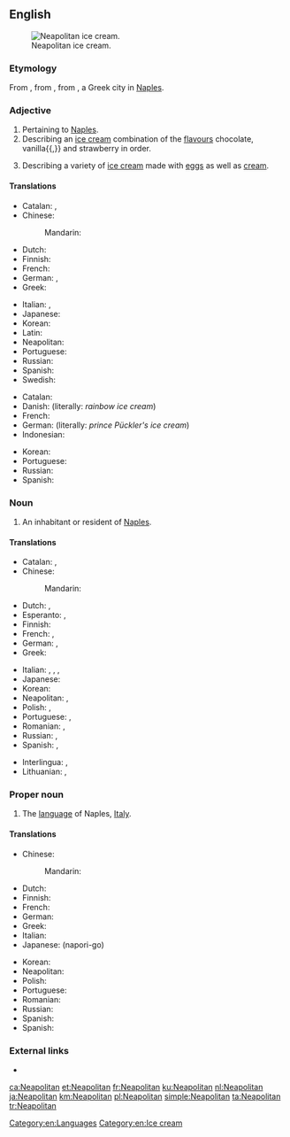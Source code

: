 ==English==
[[Image:Neapolitan ice cream UK.JPG|thumb|right|Neapolitan ice cream.]]

===Etymology===
From {{etyl|la|en}} {{m|la|neāpolītānus}}, from {{m|la|Neāpolis}}, from {{etyl|grc|en}} {{term|Νεάπολις||new city|lang=grc}}, a Greek city in [[Naples]].

===Adjective===
{{en-adj|-}}

# Pertaining to [[Naples]].
# Describing an [[ice cream]] combination of the [[flavours]] chocolate, vanilla{{,}} and strawberry in order.
# {{cx|dated|lang=en}} Describing a variety of [[ice cream]] made with [[egg]]s as well as [[cream]]. <!--Webster 1913-->

====Translations====
{{trans-top|pertaining to Naples}}
* Catalan: {{t|ca|napolità}}, {{t|ca|napolitana}}
* Chinese:
*: Mandarin: {{t|cmn|那不勒斯的|tr=Nàbùlèsī de|sc=Hani}}
* Dutch: {{t+|nl|Napolitaans}}
* Finnish: {{t+|fi|napolilainen}}
* French: {{t+|fr|napolitain}}
* German: {{t+|de|Neapolitaner}}, {{t+|de|neapolitanisch}}
* Greek: {{t+|el|ναπολιτάνικος|sc=Grek}}
{{trans-mid}}
* Italian: {{t+|it|napoletano}}, {{t+|it|partenopeo}}
* Japanese: {{t|ja|ナポリの|tr=Napori no}}
* Korean: {{t|ko|나폴리의|tr=Napolli ui|sc=Kore}}
* Latin: {{t|la|neāpolītānus}}
* Neapolitan: {{t|nap|napulitano}}
* Portuguese: {{t+|pt|napolitano}}
* Russian: {{t+|ru|неаполита́нский}}
* Spanish: {{t+|es|napolitano}}
* Swedish: {{t|sv|neapolitansk}}
{{trans-bottom}}

{{trans-top|ice cream}}
* Catalan: {{t|ca|gelat napolità|m}}
* Danish: {{t|da|regnbueis|c}} (literally: ''rainbow ice cream'')
* French: {{t|fr|tranche napolitaine|f}}
* German: {{t|de|Fürst-Pückler-Eis|n}} (literally: ''prince Pückler's ice cream'')
* Indonesian: {{t|id|es krim neapolitan}}
{{trans-mid}}
* Korean: {{t|ko|나폴리 아이스크림|tr=Napolli aiseukeurim|sc=Kore}}
* Portuguese: {{t|pt|sorvete napolitano|m}}
* Russian: {{t|ru|неаполита́нское моро́женое|n|sc=Cyrl}}
* Spanish: {{t|es|helado napolitano|m}}
{{trans-bottom}}

===Noun===
{{en-noun}}

# An inhabitant or resident of [[Naples]].

====Translations====
{{trans-top|inhabitant or resident of Naples}}
* Catalan: {{t|ca|napolità|m}}, {{t|ca|napolitana|f}}
* Chinese:
*: Mandarin: {{t|cmn|那不勒斯人|tr=Nàbùlèsī rén|sc=Hani}}
* Dutch: {{t+|nl|Napolitaan|m}}, {{t+|nl|Napolitaanse|f}}
* Esperanto: {{t|eo|napolano}} {{qualifier|man or woman}}, {{t|eo|napolanino}} {{qualifier|woman}}
* Finnish: {{t+|fi|napolilainen}}
* French: {{t+|fr|Napolitain|m}}, {{t+|fr|Napolitaine|f}}
* German: {{t+|de|Neapolitaner|m}}, {{t+|de|Neapolitanerin|f}}
* Greek: {{t|el|Ναπολιτάνος|m|sc=Grek}}
{{trans-mid}}
* Italian: {{t+|it|napoletano|m}}, {{t+|it|napoletana|f}}, {{t+|it|partenopeo|m}}, {{t|it|partenopea|f}}
* Japanese: {{t|ja|ナポリ人|tr=Napori jin}}
* Korean: {{t|ko|나폴리인|tr=Napolli in|sc=Kore}}
* Neapolitan: {{t|nap|napulitano|m}}, {{t|nap|napulitana|f}}
* Polish: {{t+|pl|neapolitańczyk|m}}, {{t+|pl|neapolitanka|f}}
* Portuguese: {{t+|pt|napolitano|m}}, {{t|pt|napolitana|f}}
* Romanian: {{t+|ro|napolitan|m}}, {{t+|ro|napolitană|f}}
* Russian: {{t+|ru|неаполита́нец|m}}, {{t+|ru|неаполита́нка|f}}
* Spanish: {{t+|es|napolitano|m}}, {{t+|es|napolitana|f}}
{{trans-bottom}}

{{checktrans-top}}
* Interlingua: {{t-check|ia|neapolitano|m}}, {{t-check|ia|neapolitana|f}}
* Lithuanian: {{t-check|lt|neapolietis|m}}, {{t-check|lt|neapolietė|f}}
{{trans-bottom}}

===Proper noun===
{{en-proper noun}}

# The [[language]] of Naples, [[Italy]].

====Translations====
{{trans-top|language of Naples, Italy}}
* Chinese:
*: Mandarin: {{t|cmn|那不勒斯語|tr=Nàbùlèsī yǔ|sc=Hani}}
* Dutch: {{t+|nl|Napolitaans|n}}
* Finnish: {{t+|fi|napoli}}
* French: {{t+|fr|napolitain|m}}
* German: {{t+|de|Neapolitanisch|n}}
* Greek: {{t+|el|ναπολιτάνικα|n|sc=Grek}}
* Italian: {{t+|it|napoletano|m}}
* Japanese: {{t+|ja|ナポリ語}} (napori-go)
{{trans-mid}}
* Korean: {{t|ko|나폴리어|tr=Napolli eo|sc=Kore}}
* Neapolitan: {{t|nap|Nnapulitano|m}}
* Polish: {{t+|pl|neapolitański|m}}
* Portuguese: {{t+|pt|napolitano|m}}
* Romanian: {{t+|ro|napolitană|f}}
* Russian: {{t+|ru|неаполита́нский|m}}
* Spanish: {{t+|es|napolitano|m}}
* Spanish: {{t+|es|napolitano|m}}
{{trans-bottom}}

===External links===
* {{ethnologue|code=nap}}

[[Category:en:Languages]]
[[Category:en:Ice cream]]

[[ca:Neapolitan]]
[[et:Neapolitan]]
[[fr:Neapolitan]]
[[ku:Neapolitan]]
[[nl:Neapolitan]]
[[ja:Neapolitan]]
[[km:Neapolitan]]
[[pl:Neapolitan]]
[[simple:Neapolitan]]
[[ta:Neapolitan]]
[[tr:Neapolitan]]